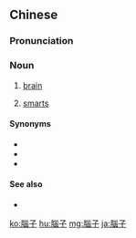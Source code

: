 {{also|脑子}}
==Chinese==
{{zh-forms|s=脑子}}

===Pronunciation===
{{zh-pron
|m=nǎozi
|c=nou5 zi2
|cat=n
}}

===Noun===
{{zh-noun}}

# {{lb|zh|colloquial}} [[brain]]
# {{lb|zh|colloquial}} [[smarts]]

====Synonyms====
* {{zh-l|腦}}
* {{zh-l|腦海}}
* {{zh-l|腦筋}}

====See also====
* {{zh-l|腦殘|tr=nǎocǎn}}

{{zh-cat|Elementary}}

[[ko:腦子]]
[[hu:腦子]]
[[mg:腦子]]
[[ja:腦子]]